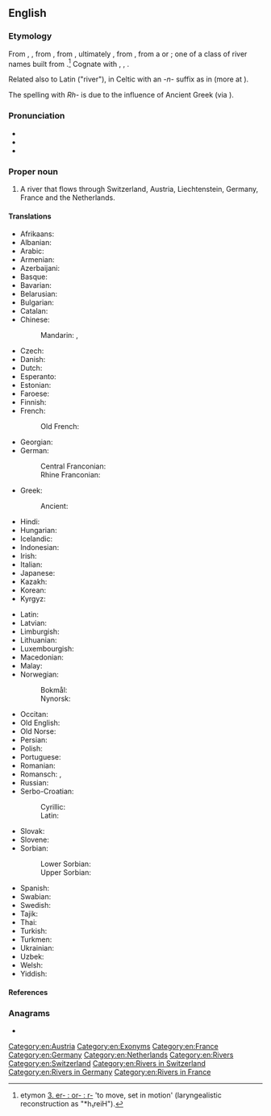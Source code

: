 {{also|rhine}}
==English==
{{wikipedia}}

===Etymology===
From {{inh|en|enm|Rine}}, {{m|enm|Ryne}}, from {{inh|en|ang|Rīn|t=the Rhine}}, from {{der|en|gmh|-}}, ultimately {{der|en|gem-pro|*Rīnaz}}, from {{der|en|cel-gau|Rēnos}}, from a {{w|Pre-Celtic}} or {{der|en|cel-pro|*Reinos}}; one of a class of river names built from {{der|en|ine-pro|*h₃reyH-||to move, flow, run}}.<ref>{{R:ine:IEW|326}} etymon [http://www.utexas.edu/cola/centers/lrc/ielex/R/P0498.html 3. er- : or- : r-] 'to move, set in motion' (laryngealistic reconstruction as "*h₁reiH").</ref> Cognate with {{cog|goh|Rīn}} {{gloss|"the Rhine"; > {{cog|de|Rhein}}}}, {{cog|non|Rín|t=the Rhine}}, {{cog|nl|Rijn|t=the Rhine}}.

Related also to Latin {{m|la|rivus}} ("river"), in Celtic with an ''-n-'' suffix as in {{cog|sga|rían|rīan|run}} (more at {{m|en|run}}).

The spelling with ''Rh-'' is due to the influence of Ancient Greek {{m|grc|Ῥῆνος}} (via  {{der|en|fr|Rhin}}).

===Pronunciation===
* {{IPA|en|/ɹaɪn/}}
* {{audio|en|en-us-Rhine.ogg|Audio (US)}}
* {{rhymes|en|aɪn}}

===Proper noun===
{{en-proper noun|head=the Rhine}}

# A river that flows through Switzerland, Austria, Liechtenstein, Germany, France and the Netherlands.

====Translations====
{{trans-top|river that flows through Europe}}
* Afrikaans: {{t|af|Ryn}}
* Albanian: {{t|sq|Rhein}}
* Arabic: {{t|ar|نَهْر اَلرَّايْن|m|tr=nahr ar-rayn}}
* Armenian: {{t|hy|Հռենոս}}
* Azerbaijani: {{t+|az|Reyn}}
* Basque: {{t|eu|Rhin}}
* Bavarian: {{t|bar|Rhein}}
* Belarusian: {{t|be|Рэйн|m}}
* Bulgarian: {{t|bg|Рейн|m}}
* Catalan: {{t|ca|Rin|m}}
* Chinese:
*: Mandarin: {{t+|cmn|萊茵河|sc=Hani}}, {{t+|cmn|莱茵河|tr=Láiyīn hé|sc=Hani}}
* Czech: {{t+|cs|Rýn|m}}
* Danish: {{t+|da|Rhinen}}
* Dutch: {{t+|nl|Rijn|m}}
* Esperanto: {{t|eo|Rejno}}
* Estonian: {{t|et|Rein}}
* Faroese: {{t|fo|Rín|f}}
* Finnish: {{t+|fi|Rein}}
* French: {{t+|fr|Rhin|m}}
*: Old French: {{t|fro|Rin|m}}
* Georgian: {{t|ka|რაინი}}
* German: {{t+|de|Rhein|m}}
*: Central Franconian: {{t|gmw-cfr|Rhing|m}}
*: Rhine Franconian: {{t|gmw-rfr|Rhoi}} {{qualifier|Palatine}}
* Greek: {{t+|el|Ρήνος|m}}
*: Ancient: {{t|grc|Ῥῆνος|m}}
* Hindi: {{t|hi|राइन}}
* Hungarian: {{t+|hu|Rajna}}
* Icelandic: {{t+|is|Rín|f}}
* Indonesian: {{t|id|Rhein}}
* Irish: {{t|ga|Réin|f|alt=An Réin}}
* Italian: {{t+|it|Reno|m}}
* Japanese: {{t|ja|ライン川|tr=Rain-gawa|sc=Jpan}}
* Kazakh: {{t|kk|Рейн}}
* Korean: {{t|ko|^라인 강}}
* Kyrgyz: {{t|ky|Рейн}}
{{trans-mid}}
* Latin: {{t+|la|Rhēnus}}
* Latvian: {{t|lv|Reina|f}}
* Limburgish: {{t+|li|Rien}}
* Lithuanian: {{t|lt|Reinas|m}}
* Luxembourgish: {{t|lb|Rhäin|m}}
* Macedonian: {{t|mk|Ра́јна|f}}
* Malay: {{t|ms|Rhine}}
* Norwegian:
*: Bokmål: {{t|nb|Rhinen}}
*: Nynorsk: {{t|nn|Rhinen}}
* Occitan: {{t|oc|Ren|m}}
* Old English: {{t|ang|Rīn|m|f}}
* Old Norse: {{t|non|Rín|f}}
* Persian: {{t+|fa|راین|tr=râyn}}
* Polish: {{t+|pl|Ren|m}}
* Portuguese: {{t|pt|Reno|m}}
* Romanian: {{t+|ro|Rin|m}}
* Romansch: {{t|rm|Rain|m}}, {{t|rm|Rein|m}}
* Russian: {{t+|ru|Рейн|m}}
* Serbo-Croatian:
*: Cyrillic: {{t|sh|Рајна|f}}
*: Latin: {{t+|sh|Rajna|f}}
* Slovak: {{t|sk|Rýn}}
* Slovene: {{t+|sl|Ren|m}}
* Sorbian:
*: Lower Sorbian: {{t|dsb|Ryn|m}}
*: Upper Sorbian: {{t|hsb|Ryn|m}}
* Spanish: {{t|es|Rin|m}}
* Swabian: {{t|swg|Rei}}
* Swedish: {{t+|sv|Rhen}}
* Tajik: {{t|tg|Рейн}}
* Thai: {{t|th|ไรน์|tr=rái}}
* Turkish: {{t+|tr|Ren}}
* Turkmen: {{t|tk|Reýn}}
* Ukrainian: {{t|uk|Рейн|m}}
* Uzbek: {{t|uz|Reyn}}
* Welsh: {{t|cy|Rhein}}
* Yiddish: {{t|yi|ריין|m}}
{{trans-bottom}}

====References====
<references/>

===Anagrams===
* {{anagrams|en|a=ehinr|Hiner|Hiren|rhein}}

[[Category:en:Austria]]
[[Category:en:Exonyms]]
[[Category:en:France]]
[[Category:en:Germany]]
[[Category:en:Netherlands]]
[[Category:en:Rivers]]
[[Category:en:Switzerland]]
[[Category:en:Rivers in Switzerland]]
[[Category:en:Rivers in Germany]]
[[Category:en:Rivers in France]]
